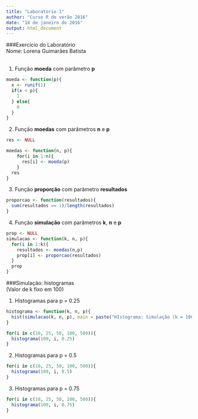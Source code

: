 ```yaml
---
title: "Laboratorio 1"
author: "Curso R de verão 2016"
date: "18 de janeiro de 2016"
output: html_document
---
```

###Exercício do Laboratório  
Nome: Lorena Guimarães Batista  
<br>  

1. Função **moeda** com parâmetro **p** 
```r

moeda <- function(p){
  x <- runif(1)
  if(x < p){
    1
  } else{
    0
  }
}

```  
2. Função **moedas** com parâmetros **n** e **p**  

```r
res <- NULL

moedas <- function(n, p){
    for(i in 1:n){
      res[i] <- moeda(p)
    }
  res
}
```  
3. Função **proporção** com parâmetro **resultados**  

```r
proporcao <- function(resultados){
  sum(resultados == 1)/length(resultados)
}
```  
4. Função **simulação** com parâmetros **k**, **n** e **p**  

```r
prop <- NULL
simulacao <- function(k, n, p){
  for(i in 1:k){
    resultados <- moedas(n,p)
    prop[i] <- proporcao(resultados)
  }
  prop
}
```  
###Simulação: histogramas  
(Valor de k fixo em 100)
<br>  

1. Histogramas para p = 0.25  
```r
histograma <- function(k, n, p){
  hist(simulacao(k, n, p), main = paste("HIstograma: Simulação (k = 100, n =",n,"p =",p,")"), xlab = "proporção", breaks=50, col="green")
}

for(i in c(10, 25, 50, 100, 500)){
  histograma(100, i, 0.25)
}
```  
2. Histogramas para p = 0.5  
```r
for(i in c(10, 25, 50, 100, 500)){
  histograma(100, i, 0.5)
}
```  
3. Histogramas para p = 0.75  
```r
for(i in c(10, 25, 50, 100, 500)){
  histograma(100, i, 0.75)
}

```

